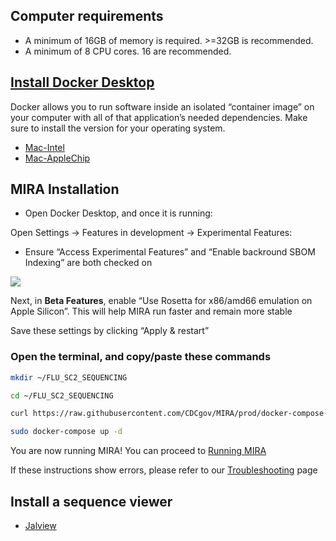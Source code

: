 
## Computer requirements
- A minimum of 16GB of memory is required. >=32GB is recommended.
- A minimum of 8 CPU cores. 16 are recommended.


## [Install Docker Desktop](https://www.docker.com/products/docker-desktop/)
Docker allows you to run software inside an isolated "container image" on your computer with all of that application's needed dependencies. Make sure to install the version for your operating system.

- [Mac-Intel](https://desktop.docker.com/mac/main/amd64/Docker.dmg?utm_source=docker&utm_medium=webreferral&utm_campaign=dd-smartbutton&utm_location=module)
- [Mac-AppleChip](https://desktop.docker.com/mac/main/arm64/Docker.dmg?utm_source=docker&utm_medium=webreferral&utm_campaign=dd-smartbutton&utm_location=module)


## MIRA Installation

- Open Docker Desktop, and once it is running:

Open Settings -> Features in development -> Experimental Features:

- Ensure "Access Experimental Features" and "Enable backround SBOM Indexing" are both checked on


![](images/docker_features_in_development.png)


Next, in __Beta Features__, enable "Use Rosetta for x86/amd66 emulation on Apple Silicon". This will help MIRA run faster and remain more stable


Save these settings by clicking "Apply & restart"



### Open the terminal, and copy/paste these commands ###

```bash
mkdir ~/FLU_SC2_SEQUENCING

cd ~/FLU_SC2_SEQUENCING
```

```bash
curl https://raw.githubusercontent.com/CDCgov/MIRA/prod/docker-compose-git.yml | sed "s%/path/to/data%$(pwd)/%g" > docker-compose.yml
```

```bash
sudo docker-compose up -d
```

You are now running MIRA! You can proceed to [Running MIRA](./running-mira.html)

If these instructions show errors, please refer to our [Troubleshooting](./troubleshooting.html) page

## Install a sequence viewer
- [Jalview](https://www.jalview.org/download/)
